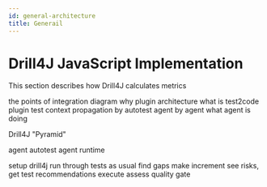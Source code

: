```yaml
---
id: general-architecture
title: Generail
---
```


# Drill4J JavaScript Implementation

This section describes how Drill4J calculates metrics

the points of integration diagram
why plugin architecture
what is test2code plugin
test context propagation
by autotest agent
by agent
what agent is doing

Drill4J "Pyramid"

agent
autotest agent
runtime

setup drill4j
run through tests as usual
find gaps
make increment
see risks, get test recommendations
execute
assess quality gate
